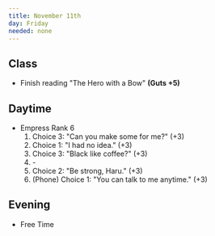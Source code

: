 ```yaml
---
title: November 11th
day: Friday
needed: none
---
```


## Class
- Finish reading "The Hero with a Bow" **(Guts +5)**

## Daytime
- Empress Rank 6
    1. Choice 3: "Can you make some for me?" (+3)
    1. Choice 1: "I had no idea." (+3)
    1. Choice 3: "Black like coffee?" (+3)
    1. \-
    1. Choice 2: "Be strong, Haru." (+3)
    1. (Phone) Choice 1: "You can talk to me anytime." (+3)

## Evening
- Free Time